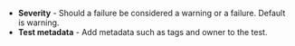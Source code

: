 - **Severity** - Should a failure be considered a warning or a failure. Default is warning. 
- **Test metadata** - Add metadata such as tags and owner to the test.